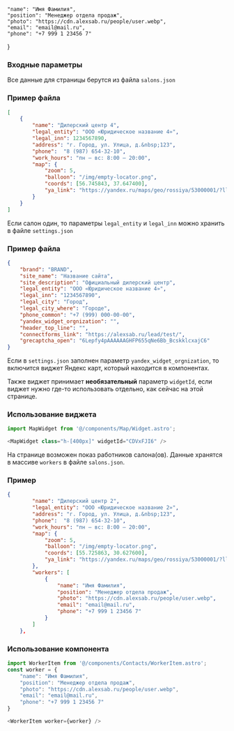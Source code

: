 
    "name": "Имя Фамилия",
    "position": "Менеджер отдела продаж",
    "photo": "https://cdn.alexsab.ru/people/user.webp",
    "email": "email@mail.ru",
    "phone": "+7 999 1 23456 7"
}

### Входные параметры

Все данные для страницы берутся из файла ```salons.json```

### Пример файла

```json
[
    {
        "name": "Дилерский центр 4",
        "legal_entity": "ООО «Юридическое название 4»",
        "legal_inn": 1234567890,
        "address": "г. Город, ул. Улица, д.&nbsp;123",
        "phone":  "8 (987) 654-32-10",
        "work_hours": "пн — вс: 8:00 — 20:00",
        "map": {
            "zoom": 5,
            "balloon": "/img/empty-locator.png",
            "coords": [56.745843, 37.647400],
            "ya_link": "https://yandex.ru/maps/geo/rossiya/53000001/?ll=75.960645%2C50.725674&z=3.29"
        }
    }
]
```

Если салон один, то параметры ```legal_entity``` и ```legal_inn``` можно хранить в файле ```settings.json```

### Пример файла

```json
{
    "brand": "BRAND",
    "site_name": "Название сайта",
    "site_description": "Официальный дилерский центр",
    "legal_entity": "ООО «Юридическое название 4»",
    "legal_inn": "1234567890",
    "legal_city": "Город",
    "legal_city_where": "Городе",
    "phone_common": "+7 (999) 000-00-00",
    "yandex_widget_orgnization": "",
    "header_top_line": "",
    "connectforms_link": "https://alexsab.ru/lead/test/",
    "grecaptcha_open": "6Lepfy4pAAAAAAGHFP655qNe6Bb_BcskklcxajC6"
}
```

Если в ```settings.json``` заполнен параметр ```yandex_widget_orgnization```, то включится виджет Яндекс карт, который находится в компонентах. 

Также виджет принимает **необязательный** параметр ```widgetId```, если виджет нужно где-то использовать отдельно, как сейчас на этой странице.

### Использование виджета

```js
import MapWidget from '@/components/Map/Widget.astro';

<MapWidget class="h-[400px]" widgetId="CDVxFJI6" />
```

<MapWidget class="h-[400px] mb-10" widgetId="CDVxFJI6" />

На странице возможен показ работников салона(ов). Данные хранятся в массиве ```workers``` в файле ```salons.json```.

### Пример

```json
{
        "name": "Дилерский центр 2",
        "legal_entity": "ООО «Юридическое название 2»",
        "address": "г. Город, ул. Улица, д.&nbsp;123",
        "phone":  "8 (987) 654-32-10",
        "work_hours": "пн — вс: 8:00 — 20:00",
        "map": {
            "zoom": 5,
            "balloon": "/img/empty-locator.png",
            "coords": [55.725863, 30.627600],
            "ya_link": "https://yandex.ru/maps/geo/rossiya/53000001/?ll=75.960645%2C50.725674&z=3.29"
        },
        "workers": [
            {
                "name": "Имя Фамилия",
                "position": "Менеджер отдела продаж",
                "photo": "https://cdn.alexsab.ru/people/user.webp",
                "email": "email@mail.ru",
                "phone": "+7 999 1 23456 7"
            }
        ]
    },
```

### Использование компонента

```js
import WorkerItem from '@/components/Contacts/WorkerItem.astro';
const worker = {
    "name": "Имя Фамилия",
    "position": "Менеджер отдела продаж",
    "photo": "https://cdn.alexsab.ru/people/user.webp",
    "email": "email@mail.ru",
    "phone": "+7 999 1 23456 7"
}

<WorkerItem worker={worker} />
```
<div class="flex justify-center">
    <WorkerItem worker={worker} />
</div>